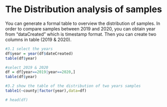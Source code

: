 # The Distribution analysis of samples

You can generate a formal table to overview the distribution of samples. In order to compare samples between 2019 and 2020, you can obtain year from "dataCreated" which is timestamp format. Then you can create two columns in table (2019 & 2020).
```r
#3.1 select the years
df$year = year(df$dateCreated)
table(df$year)

#select 2019 & 2020 
df = df[year==2019|year==2020,]
table(df$year)

#3.2 show the table of the distribution of two years samples
table1(~county|factor(year),data=df)

# head(df)
```
